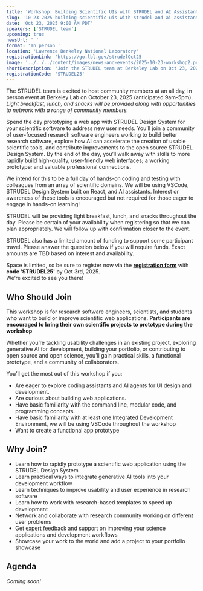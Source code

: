 ```yaml
---
title: 'Workshop: Building Scientific UIs with STRUDEL and AI Assistants'
slug: '10-23-2025-building-scientific-uis-with-strudel-and-ai-assistants'
date: 'Oct 23, 2025 9:00 AM PDT'
speakers: ['STRUDEL team']
upcoming: true
newsUrl: ' '
format: 'In person '
location: 'Lawrence Berkeley National Laboratory'
registrationLink: 'https://go.lbl.gov/strudelOct25'
image: '../../../content/images/news-and-events/2025-10-23-workshop2.png'
shortDescription: 'Join the STRUDEL team at Berkeley Lab on Oct 23, 2025, for an in-person event to build scientific web UIs using STRUDEL Design System and generative AI coding tools. We will be using VSCode, React, and AI assistant tools throughout the day, but you do not need to be an expert to join.'
registrationCode: 'STRUDEL25'
---
```


The STRUDEL team is excited to host community members at an all day, in person event at Berkeley Lab on October 23, 2025 (anticipated 9am-5pm). <i>Light breakfast, lunch, and snacks will be provided along with opportunities to network with a range of community members.</i>

Spend the day prototyping a web app with STRUDEL Design System for your scientific software to address new user needs. You’ll join a community of user-focused research software engineers working to build better research software, explore how AI can accelerate the creation of usable scientific tools, and contribute improvements to the open source STRUDEL Design System. By the end of the day, you’ll walk away with skills to more rapidly build high-quality, user-friendly web interfaces; a working prototype; and valuable professional connections.

We intend for this to be a full day of hands-on coding and testing with colleagues from an array of scientific domains. We will be using VSCode, STRUDEL Design System built on React, and AI assistants. Interest or awareness of these tools is encouraged but not required for those eager to engage in hands-on learning!

STRUDEL will be providing light breakfast, lunch, and snacks throughout the day. Please be certain of your availability when registering so that we can plan appropriately. We will follow up with confirmation closer to the event.

STRUDEL also has a limited amount of funding to support some participant travel. Please answer the question below if you will require funds. Exact amounts are TBD based on interest and availability.

Space is limited, so be sure to register now via the <b><a href="https://go.lbl.gov/strudelOct25" target="_blank">registration form</a></b> with <b>code 'STRUDEL25'</b> by Oct 3rd, 2025. <br/>We’re excited to see you there!
##
## Who Should Join

This workshop is for research software engineers, scientists, and students who want to build or improve scientific web applications. <b>Participants are encouraged to bring their own scientific projects to prototype during the workshop</b>

Whether you’re tackling usability challenges in an existing project, exploring generative AI for development, building your portfolio, or contributing to open source and open science, you’ll gain practical skills, a functional prototype, and a community of collaborators. 

You’ll get the most out of this workshop if you:

- Are eager to explore coding assistants and AI agents for UI design and development.
- Are curious about building web applications.
- Have basic familiarity with the command line, modular code, and programming concepts.
- Have basic familiarity with at least one Integrated Development Environment, we will be using VSCode throughout the workshop
- Want to create a functional app prototype


## Why Join?

- Learn how to rapidly prototype a scientific web application using the STRUDEL Design System
- Learn practical ways to integrate generative AI tools into your development workflow
- Learn techniques to improve usability and user experience in research software
- Learn how to work with research-based templates to speed up development
- Network and collaborate with research community working on different user problems
- Get expert feedback and support on improving your science applications and development workflows
- Showcase your work to the world and add a project to your portfolio showcase


## Agenda

<i>Coming soon!</i>